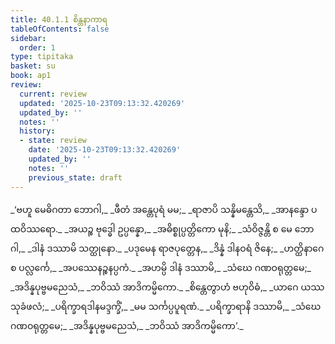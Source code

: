 ```yaml
---
title: 40.1.1 စိန္တနာကာရ
tableOfContents: false
sidebar:
  order: 1
type: tipitaka
basket: su
book: ap1
review:
  current: review
  updated: '2025-10-23T09:13:32.420269'
  updated_by: ''
  notes: ''
  history:
  - state: review
    date: '2025-10-23T09:13:32.420269'
    updated_by: ''
    notes: ''
    previous_state: draft
---
```



<ReviewStatus review={frontmatter.review} showDetails={true} />

<HypothesisAnnotation frontmatter={frontmatter} />

<DynamicBreadcrumb />

<Division number="3" book="ap1" e="ch" v="20" p="351">

<Paragraph number="4300" type="verses" book="ap1">
_‘ဗဟူ မေဓိဂတာ ဘောဂါ,_  
_ဖီတံ အန္တေပုရံ မမ;_  
_ရာဇာပိ သန္နိမန္တေသိ,_  
_အာနန္ဒော ပထဝိဿရော._  

</Paragraph>

</Division>
<Division number="4" book="ap1" e="ch" v="20" p="351">

<Paragraph number="4301" type="verses" book="ap1">
_အယဉ္စ ဗုဒ္ဓေါ ဥပ္ပန္နော,_  
_အဓိစ္စုပ္ပတ္တိကော မုနိ;_  
_သံဝိဇ္ဇန္တိ စ မေ ဘောဂါ,_  
_ဒါနံ ဒဿာမိ သတ္ထုနော._  

</Paragraph>

</Division>
<Division number="5" book="ap1" e="ch" v="20" p="351">

<Paragraph number="4302" type="verses" book="ap1">
_ပဒုမေန ရာဇပုတ္တေန,_  
_ဒိန္နံ ဒါနဝရံ ဇိနေ;_  
_ဟတ္ထိနာဂေ စ ပလ္လင်္ကေ,_  
_အပဿေနဉ္စနပ္ပကံ._  

</Paragraph>

</Division>
<Division number="6" book="ap1" e="ch" v="20" p="351">

<Paragraph number="4303" type="verses" book="ap1">
_အဟမ္ပိ ဒါနံ ဒဿာမိ,_  
_သံဃေ ဂဏဝရုတ္တမေ;_  
_အဒိန္နပုဗ္ဗမညေသံ,_  
_ဘဝိဿံ အာဒိကမ္မိကော._  

</Paragraph>

</Division>
<Division number="7" book="ap1" e="ch" v="20" p="351">

<Paragraph number="4304" type="verses" book="ap1">
_စိန္တေတွာဟံ ဗဟုဝိဓံ,_  
_ယာဂေ ယဿ သုခံဖလံ;_  
_ပရိက္ခာရဒါနမဒ္ဒက္ခိံ,_  
_မမ သင်္ကပ္ပပူရဏံ._  

</Paragraph>

</Division>
<Division number="8" book="ap1" e="ch" v="20" p="351">

<Paragraph number="4305" type="verses" book="ap1">
_ပရိက္ခာရာနိ ဒဿာမိ,_  
_သံဃေ ဂဏဝရုတ္တမေ;_  
_အဒိန္နပုဗ္ဗမညေသံ,_  
_ဘဝိဿံ အာဒိကမ္မိကော’._
</Paragraph>
</Division>